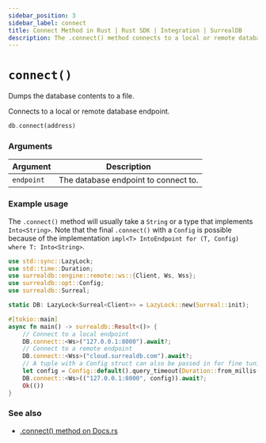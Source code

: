 ```yaml
---
sidebar_position: 3
sidebar_label: connect
title: Connect Method in Rust | Rust SDK | Integration | SurrealDB
description: The .connect() method connects to a local or remote database endpoint.
---
```


# `connect()`

Dumps the database contents to a file.

Connects to a local or remote database endpoint.

```rust title="Method Syntax"
db.connect(address)
```

### Arguments

<table>
    <thead>
        <tr>
            <th colspan="2" scope="col">Argument</th>
            <th colspan="2" scope="col">Description</th>
        </tr>
    </thead>
    <tbody>
        <tr>
            <td colspan="2" scope="row" data-label="Argument">
                <code>endpoint</code>
            </td>
            <td colspan="2" scope="row" data-label="Description">
                The database endpoint to connect to.
            </td>
        </tr>
    </tbody>
</table>

### Example usage

The `.connect()` method will usually take a `String` or a type that implements `Into<String>`. Note that the final `.connect()` with a `Config` is possible because of the implementation `impl<T> IntoEndpoint for (T, Config)
where T: Into<String>`.

```rust
use std::sync::LazyLock;
use std::time::Duration;
use surrealdb::engine::remote::ws::{Client, Ws, Wss};
use surrealdb::opt::Config;
use surrealdb::Surreal;

static DB: LazyLock<Surreal<Client>> = LazyLock::new(Surreal::init);

#[tokio::main]
async fn main() -> surrealdb::Result<()> {
    // Connect to a local endpoint
    DB.connect::<Ws>("127.0.0.1:8000").await?;
    // Connect to a remote endpoint
    DB.connect::<Wss>("cloud.surrealdb.com").await?;
    // A tuple with a Config struct can also be passed in for fine tuning of the connection
    let config = Config::default().query_timeout(Duration::from_millis(1500));
    DB.connect::<Ws>(("127.0.0.1:8000", config)).await?;
    Ok(())
}
```

### See also

* [.connect() method on Docs.rs](https://docs.rs/surrealdb/latest/surrealdb/engine/any/fn.connect.html)